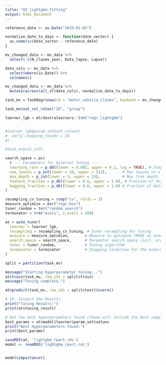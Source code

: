 ```yaml
---
title: "02_lightgbm_fitting"
output: html_document
---
```



```r
reference_date <- as.Date("2015-01-01")

normalize_date_to_days <- function(date_vector) {
  as.numeric(date_vector - reference_date)
}

mv_changed_data <- mv_data %>%
  select(-c(N_claims_year, Date_lapse, Lapse)) 

date_cols <- mv_data %>%
  select(where(is.Date)) %>%
  colnames()

mv_changed_data <- mv_data %>%
  mutate(across(all_of(date_cols), normalize_date_to_days)) 

```



```r
task_mv = TaskRegr$new(id = "motor_vehicle_claims", backend = mv_changed_data, target = "Cost_claims_year")

task_mv$set_col_roles("ID", "group")

learner_lgb = mlr3extralearners::lrn("regr.lightgbm")


#learner_lgb$param_set$set_values(
#  early_stopping_rounds = 10
#)

#task_mv$col_info
```




```r
search_space = ps(
  # --- Parameters for External Tuning ---
  learning_rate = p_dbl(lower = 0.005, upper = 0.1, log = TRUE), # Step size shrinkage
  num_leaves = p_int(lower = 10, upper = 512),       # Max leaves in a tree
  max_depth = p_int(lower = 3, upper = 15),          # Max tree depth
  feature_fraction = p_dbl(lower = 0.6, upper = 1.0), # Fraction of features per tree (colsample_bytree)
  bagging_fraction = p_dbl(lower = 0.6, upper = 1.0) # Fraction of data per tree (subsample)
)
```



```r
resampling_cv_tuning = rsmp("cv", folds = 3)
measure_optimize = msr("regr.mse")
tuner_random = tnr("random_search")
terminator = trm("evals", n_evals = 100)

at = auto_tuner(
  learner = learner_lgb,
  resampling = resampling_cv_tuning, # Inner resampling for tuning
  measure = measure_optimize,       # Measure to optimize (RMSE on inner CV folds)
  search_space = search_space,      # Parameter search space (incl. nrounds as regular param)
  tuner = tuner_random,             # Tuning algorithm
  terminator = terminator           # Stopping condition for the external tuning
)
```


```r
split = partition(task_mv)

message("Starting hyperparameter tuning...")
at$train(task_mv, row_ids = split$train)
message("Tuning complete.")
```


```r
at$predict(task_mv, row_ids = split$test)$score()

# 10. Inspect the Results
print("Tuning Results:")
print(at$tuning_result)

# Get the best hyperparameters found (these will include the best sampled nrounds)
best_params = at$model$learner$param_set$values
print("Best Hyperparameters found:")
print(best_params)
```



```r
saveRDS(at, 'lightgbm_rpart.rds')
model <- readRDS('lightgbm_rpart.rds')


model$importance()
```




